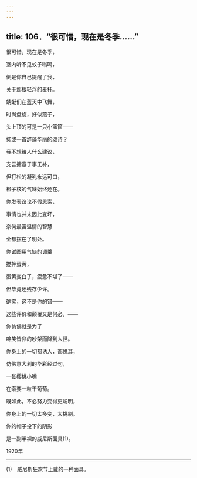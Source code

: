 ```yaml
---
---
---
```

title: 106．“很可惜，现在是冬季……”
---




很可惜，现在是冬季，

室内听不见蚊子嗡鸣，

倒是你自己提醒了我，

关于那根轻浮的麦秆。

蜻蜓们在蓝天中飞舞，

时尚盘旋，好似燕子，

头上顶的可是一只小篮筐——

抑或一首辞藻华丽的颂诗？

我不想给人什么建议，

支吾搪塞于事无补，

但打松的凝乳永远可口，

橙子核的气味始终还在。

你发表议论不假思索，

事情也并未因此变坏，

奈何最富温情的智慧

全都摆在了明处。

你试图用气恼的调羹

搅拌蛋黄，

蛋黄变白了，疲惫不堪了——

但毕竟还残存少许。

确实，这不是你的错——

这些评价和颠覆又是何必，——

你仿佛就是为了

啼笑皆非的吵架而降到人世。

你身上的一切都诱人，都悦耳，

仿佛意大利的华彩经过句，

一张樱桃小嘴

在索要一粒干葡萄。

既如此，不必努力变得更聪明，

你身上的一切太多变，太挑剔。

你的帽子投下的阴影

是一副半裸的威尼斯面具(1)。

1920年



* * *



(1)　威尼斯狂欢节上戴的一种面具。